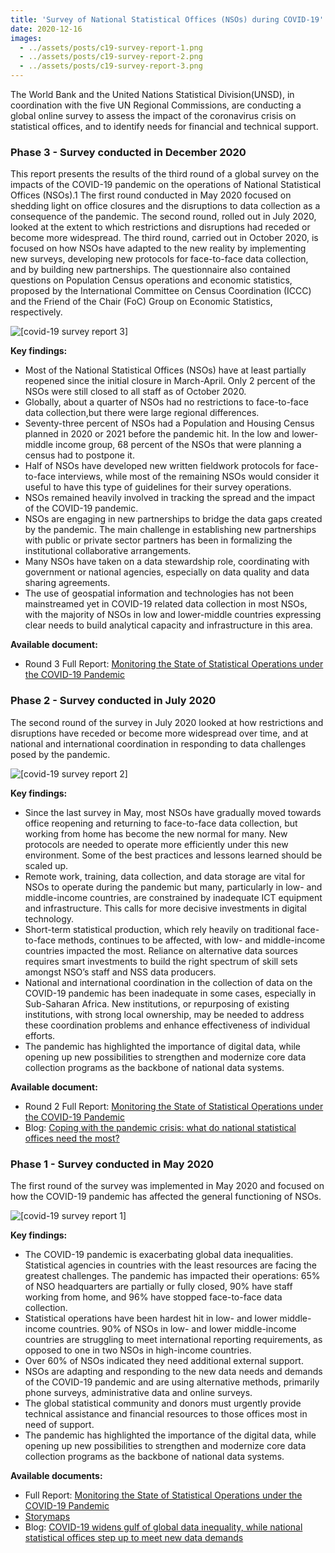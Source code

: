 ```yaml
---
title: 'Survey of National Statistical Offices (NSOs) during COVID-19'
date: 2020-12-16
images:
  - ../assets/posts/c19-survey-report-1.png
  - ../assets/posts/c19-survey-report-2.png
  - ../assets/posts/c19-survey-report-3.png
---
```



The World Bank and the United Nations Statistical Division(UNSD), in
coordination with the five UN Regional Commissions, are conducting a global
online survey to assess the impact of the coronavirus crisis on statistical
offices, and to identify needs for financial and technical support.

### Phase 3 - Survey conducted in December 2020

This report presents the results of the third round of a global survey on the
impacts of the COVID-19 pandemic on the operations of National Statistical
Offices (NSOs).1 The first round conducted in May 2020 focused on shedding light
on office closures and the disruptions to data collection as a consequence of
the pandemic. The second round, rolled out in July 2020, looked at the extent to
which restrictions and disruptions had receded or become more widespread. The
third round, carried out in October 2020, is focused on how NSOs have adapted to
the new reality by implementing new surveys, developing new protocols for
face-to-face data collection, and by building new partnerships. The
questionnaire also contained questions on Population Census operations and
economic statistics, proposed by the International Committee on Census
Coordination (ICCC) and the Friend of the Chair (FoC) Group on Economic
Statistics, respectively.

<Box mb={3}>
  <Img
    fluid={props.images[2]}
    title="[covid-19 survey report 3]"
    alt="[covid-19 survey report 3]"
  />
</Box>

**Key findings:**

- Most of the National Statistical Offices (NSOs) have at least partially
  reopened since the initial closure in March-April. Only 2 percent of the NSOs
  were still closed to all staff as of October 2020.
- Globally, about a quarter of NSOs had no restrictions to face-to-face data
  collection,but there were large regional differences.
- Seventy-three percent of NSOs had a Population and Housing Census planned in
  2020 or 2021 before the pandemic hit. In the low and lower-middle income
  group, 68 percent of the NSOs that were planning a census had to postpone it.
- Half of NSOs have developed new written fieldwork protocols for face-to-face
  interviews, while most of the remaining NSOs would consider it useful to have
  this type of guidelines for their survey operations.
- NSOs remained heavily involved in tracking the spread and the impact of the
  COVID-19 pandemic.
- NSOs are engaging in new partnerships to bridge the data gaps created by the
  pandemic. The main challenge in establishing new partnerships with public or
  private sector partners has been in formalizing the institutional
  collaborative arrangements.
- Many NSOs have taken on a data stewardship role, coordinating with government
  or national agencies, especially on data quality and data sharing agreements.
- The use of geospatial information and technologies has not been mainstreamed
  yet in COVID-19 related data collection in most NSOs, with the majority of
  NSOs in low and lower-middle countries expressing clear needs to build
  analytical capacity and infrastructure in this area.

**Available document:**

- Round 3 Full Report:
  [Monitoring the State of Statistical Operations under the COVID-19 Pandemic](https://unstats.un.org/unsd/covid19-response/covid19-nso-survey-report-3.pdf)

### Phase 2 - Survey conducted in July 2020

The second round of the survey in July 2020 looked at how restrictions and
disruptions have receded or become more widespread over time, and at national
and international coordination in responding to data challenges posed by the
pandemic.

<Box mb={3}>
  <Img
    fluid={props.images[1]}
    title="[covid-19 survey report 2]"
    alt="[covid-19 survey report 2]"
  />
</Box>

**Key findings:**

- Since the last survey in May, most NSOs have gradually moved towards office
  reopening and returning to face-to-face data collection, but working from home
  has become the new normal for many. New protocols are needed to operate more
  efficiently under this new environment. Some of the best practices and lessons
  learned should be scaled up.
- Remote work, training, data collection, and data storage are vital for NSOs to
  operate during the pandemic but many, particularly in low- and middle-income
  countries, are constrained by inadequate ICT equipment and infrastructure.
  This calls for more decisive investments in digital technology.
- Short-term statistical production, which rely heavily on traditional
  face-to-face methods, continues to be affected, with low- and middle-income
  countries impacted the most. Reliance on alternative data sources requires
  smart investments to build the right spectrum of skill sets amongst NSO’s
  staff and NSS data producers.
- National and international coordination in the collection of data on the
  COVID-19 pandemic has been inadequate in some cases, especially in Sub-Saharan
  Africa. New institutions, or repurposing of existing institutions, with strong
  local ownership, may be needed to address these coordination problems and
  enhance effectiveness of individual efforts.
- The pandemic has highlighted the importance of digital data, while opening up
  new possibilities to strengthen and modernize core data collection programs as
  the backbone of national data systems.

**Available document:**

- Round 2 Full Report:
  [Monitoring the State of Statistical Operations under the COVID-19 Pandemic](https://unstats.un.org/unsd/covid19-response/covid19-nso-survey-report-2.pdf)
- Blog:
  [Coping with the pandemic crisis: what do national statistical offices need the most?](https://covid-19-response.unstatshub.org/statistical-programmes/priority-needs-of-national-statistical-offices/)

### Phase 1 - Survey conducted in May 2020

The first round of the survey was implemented in May 2020 and focused on how the
COVID-19 pandemic has affected the general functioning of NSOs.

<Box mb={3}>
  <Img
    fluid={props.images[0]}
    title="[covid-19 survey report 1]"
    alt="[covid-19 survey report 1]"
  />
</Box>

**Key findings:**

- The COVID-19 pandemic is exacerbating global data inequalities. Statistical
  agencies in countries with the least resources are facing the greatest
  challenges. The pandemic has impacted their operations: 65% of NSO
  headquarters are partially or fully closed, 90% have staff working from home,
  and 96% have stopped face-to-face data collection.
- Statistical operations have been hardest hit in low- and lower middle-income
  countries. 90% of NSOs in low- and lower middle-income countries are
  struggling to meet international reporting requirements, as opposed to one in
  two NSOs in high-income countries.
- Over 60% of NSOs indicated they need additional external support.
- NSOs are adapting and responding to the new data needs and demands of the
  COVID-19 pandemic and are using alternative methods, primarily phone surveys,
  administrative data and online surveys.
- The global statistical community and donors must urgently provide technical
  assistance and financial resources to those offices most in need of support.
- The pandemic has highlighted the importance of the digital data, while opening
  up new possibilities to strengthen and modernize core data collection programs
  as the backbone of national data systems.

**Available documents:**

- Full Report:
  [Monitoring the State of Statistical Operations under the COVID-19 Pandemic](https://unstats.un.org/unsd/covid19-response/covid19-nso-survey-report.pdf)
- [Storymaps](https://storymaps.arcgis.com/stories/ea8f835689744f88a7a8bebb7fed00a4)
- Blog:
  [COVID-19 widens gulf of global data inequality, while national statistical offices step up to meet new data demands](https://covid-19-response.unstatshub.org/statistical-programmes/covid-19-widens-gulf-of-data-inequality/)
